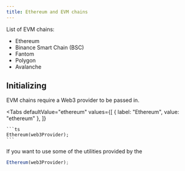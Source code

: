 ```yaml
---
title: Ethereum and EVM chains
---
```



List of EVM chains:

- Ethereum
- Binance Smart Chain (BSC)
- Fantom
- Polygon
- Avalanche

## Initializing

EVM chains require a Web3 provider to be passed in.

<Tabs
  defaultValue="ethereum"
  values={[
    { label: "Ethereum", value: "ethereum" },
  ]}
>
  <TabItem value="ethereum">

    ```ts
    Ethereum(web3Provider);
    ```

  </TabItem>
  <TabItem value="kovan">
    
  </TabItem>
</Tabs>

If you want to use some of the utilities provided by the

```ts
Ethereum(web3Provider);
```
